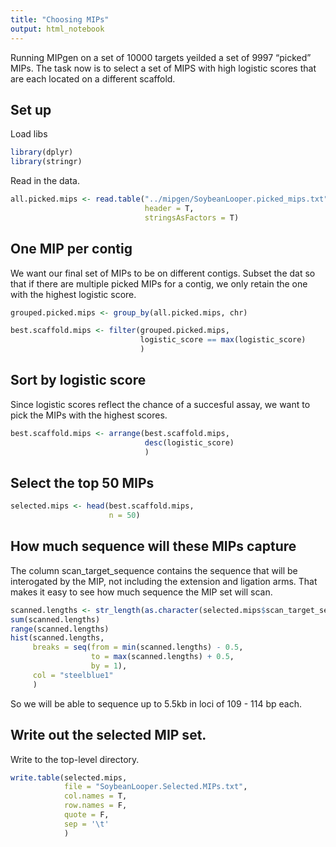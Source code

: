 ```yaml
---
title: "Choosing MIPs"
output: html_notebook
---
```


Running MIPgen on a set of 10000 targets yeilded a set of 9997 "picked" MIPs. The task now is to select a set of MIPS with high logistic scores that are each located on a different scaffold.

## Set up

Load libs

```r
library(dplyr)
library(stringr)
```


Read in the data.

```r
all.picked.mips <- read.table("../mipgen/SoybeanLooper.picked_mips.txt",
                              header = T,
                              stringsAsFactors = T)
```

## One MIP per contig

We want our final set of MIPs to be on different contigs. Subset the dat so that if there are multiple picked MIPs for a contig, we only retain the one with the highest logistic score.

```r
grouped.picked.mips <- group_by(all.picked.mips, chr)

best.scaffold.mips <- filter(grouped.picked.mips,
                             logistic_score == max(logistic_score)
                             )
```

## Sort by logistic score

Since logistic scores reflect the chance of a succesful assay, we want to pick the MIPs with the highest scores.

```r
best.scaffold.mips <- arrange(best.scaffold.mips, 
                              desc(logistic_score)
                              )

```

## Select the top 50 MIPs

```r
selected.mips <- head(best.scaffold.mips, 
                      n = 50)


```

## How much sequence will these MIPs capture

The column scan_target_sequence contains the sequence that will be interogated by the MIP, not including the extension and ligation arms. That makes it easy to see how much sequence the MIP set will scan.

```r
scanned.lengths <- str_length(as.character(selected.mips$scan_target_sequence))
sum(scanned.lengths)
range(scanned.lengths)
hist(scanned.lengths,
     breaks = seq(from = min(scanned.lengths) - 0.5,
                  to = max(scanned.lengths) + 0.5,
                  by = 1),
     col = "steelblue1"
     )
```

So we will be able to sequence up to 5.5kb in loci of 109 - 114 bp each.

## Write out the selected MIP set.

Write to the top-level directory.

```r
write.table(selected.mips,
            file = "SoybeanLooper.Selected.MIPs.txt",
            col.names = T,
            row.names = F,
            quote = F,
            sep = '\t'
            )
```






